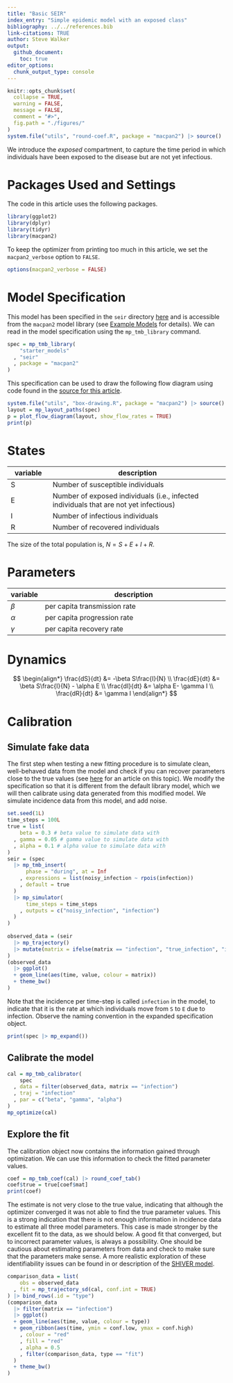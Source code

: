 ```yaml
---
title: "Basic SEIR"
index_entry: "Simple epidemic model with an exposed class"
bibliography: ../../references.bib
link-citations: TRUE
author: Steve Walker
output: 
  github_document:
    toc: true
editor_options: 
  chunk_output_type: console
---
```


```r
knitr::opts_chunk$set(
  collapse = TRUE,
  warning = FALSE,
  message = FALSE,
  comment = "#>",
  fig.path = "./figures/"
)
system.file("utils", "round-coef.R", package = "macpan2") |> source()
```

We introduce the *exposed* compartment, to capture the time period in which individuals have been exposed to the disease but are not yet infectious.

# Packages Used and Settings

The code in this article uses the following packages.

```r
library(ggplot2)
library(dplyr)
library(tidyr)
library(macpan2)
```

To keep the optimizer from printing too much in this article, we set the `macpan2_verbose` option to `FALSE`.

```r
options(macpan2_verbose = FALSE)
```


# Model Specification

This model has been specified in the `seir` directory [here](https://github.com/canmod/macpan2/blob/main/inst/starter_models/seir/tmb.R) and is accessible from the `macpan2` model library (see [Example Models](https://canmod.github.io/macpan2/articles/example_models.html) for details). We can read in the model specification using the `mp_tmb_library` command.
```r
spec = mp_tmb_library(
    "starter_models"
  , "seir"
  , package = "macpan2"
)
```

This specification can be used to draw the following flow diagram using code found in the [source for this article](https://github.com/canmod/macpan2/blob/main/inst/starter_models/seir/README.Rmd).

```r
system.file("utils", "box-drawing.R", package = "macpan2") |> source()
layout = mp_layout_paths(spec)
p = plot_flow_diagram(layout, show_flow_rates = TRUE)
print(p)
```

# States

| variable | description                       |
| -------- | --------------------------------- |
| S        | Number of susceptible individuals |
| E        | Number of exposed individuals (i.e., infected individuals that are not yet infectious)     |
| I        | Number of infectious individuals  |
| R        | Number of recovered individuals   |

The size of the total population is,  $N = S + E + I + R$.

# Parameters

| variable | description                                                                   |
| -------- | ----------------------------------------------------------------------------- |
| $\beta$  | per capita transmission rate                                                  |
| $\alpha$ | per capita progression rate |
| $\gamma$ | per capita recovery rate                                                      |

# Dynamics 

$$
\begin{align*}
\frac{dS}{dt} &= -\beta S\frac{I}{N} \\
\frac{dE}{dt} &= \beta S\frac{I}{N} - \alpha E \\
\frac{dI}{dt} &= \alpha E- \gamma I \\
\frac{dR}{dt} &= \gamma I
\end{align*}
$$

# Calibration

## Simulate fake data

The first step when testing a new fitting procedure is to simulate clean, well-behaved data from the model and check if you can recover parameters close to the true values (see [here](https://canmod.github.io/macpan2/articles/calibration.html) for an article on this topic). We modify the specification so that it is different from the default library model, which we will then calibrate using data generated from this modified model. We simulate incidence data from this model, and add noise.

```r
set.seed(1L)
time_steps = 100L
true = list(
    beta = 0.3 # beta value to simulate data with
  , gamma = 0.05 # gamma value to simulate data with
  , alpha = 0.1 # alpha value to simulate data with
)
seir = (spec
  |> mp_tmb_insert(
      phase = "during", at = Inf
    , expressions = list(noisy_infection ~ rpois(infection))
    , default = true
  )
  |> mp_simulator(
      time_steps = time_steps
    , outputs = c("noisy_infection", "infection")
  )
)
  
observed_data = (seir
  |> mp_trajectory() 
  |> mutate(matrix = ifelse(matrix == "infection", "true_infection", "infection"))
)
(observed_data
  |> ggplot()
  + geom_line(aes(time, value, colour = matrix))
  + theme_bw()
)
```

Note that the incidence per time-step is called `infection` in the model, to indicate that it is the rate at which individuals move from `S` to `E` due to infection. Observe the naming convention in the expanded specification object.
```r
print(spec |> mp_expand())
```

## Calibrate the model

```r
cal = mp_tmb_calibrator(
    spec
  , data = filter(observed_data, matrix == "infection")
  , traj = "infection"
  , par = c("beta", "gamma", "alpha")
)
mp_optimize(cal)
```

## Explore the fit

The calibration object now contains the information gained through optimization. We can use this information to check the fitted parameter values.
```r
coef = mp_tmb_coef(cal) |> round_coef_tab()
coef$true = true[coef$mat]
print(coef)
```
The estimate is not very close to the true value, indicating that although the optimizer converged it was not able to find the true parameter values. This is a strong indication that there is not enough information in incidence data to estimate all three model parameters. This case is made stronger by the excellent fit to the data, as we should below. A good fit that converged, but to incorrect parameter values, is always a possibility. One should be cautious about estimating parameters from data and check to make sure that the parameters make sense. A more realistic exploration of these identifiability issues can be found in or description of the [SHIVER model](https://github.com/canmod/macpan2/tree/main/inst/starter_models/shiver).

```r
comparison_data = list(
    obs = observed_data
  , fit = mp_trajectory_sd(cal, conf.int = TRUE)
) |> bind_rows(.id = "type")
(comparison_data
  |> filter(matrix == "infection")
  |> ggplot()
  + geom_line(aes(time, value, colour = type))
  + geom_ribbon(aes(time, ymin = conf.low, ymax = conf.high)
    , colour = "red"
    , fill = "red"
    , alpha = 0.5
    , filter(comparison_data, type == "fit")
  )
  + theme_bw()
)
```
